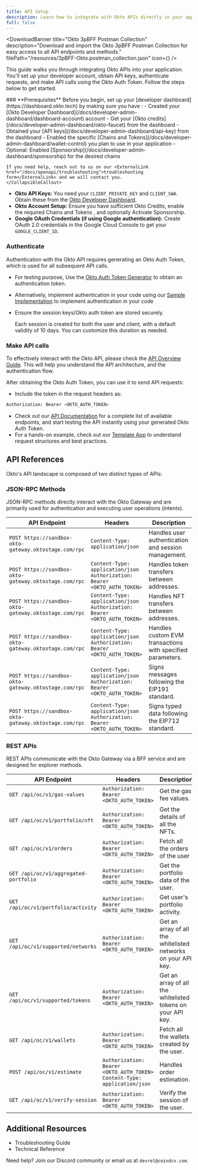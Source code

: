 ```yaml
---
title: API Setup
description: Learn how to integrate with Okto APIs directly in your applications.
full: false
---
```



<TemplateRepoBanner
  sdk="api-reference"
  title="API Reference Template Repository"
  description="Explore the Okto API Reference Template Repository for a comprehensive guide on integrating Okto APIs into your applications"
/>

<DownloadBanner
  title="Okto 3pBFF Postman Collection"
  description="Download and import the Okto 3pBFF Postman Collection for easy access to all API endpoints and methods."
  filePath="/resources/3pBFF-Okto.postman_collection.json"
  icon={<SiPostman />}
/>

This guide walks you through integrating Okto APIs into your application. You'll set up your developer account, obtain API keys, authenticate requests, and make API calls using the Okto Auth Token. Follow the steps below to get started.

<Steps>
  <Step>
  ### **Prerequisites**
  <CollapsibleCallout type="warning" title="Essential Setup Required">
    Before you begin, set up your [developer dashboard](https://dashboard.okto.tech) by making sure you have :
    - Created your [Okto Developer Dashboard](/docs/developer-admin-dashboard/dashboard-account) account
    - Get your [Okto credits](/docs/developer-admin-dashboard/okto-faucet) from the dashboard
    - Obtained your [API keys](/docs/developer-admin-dashboard/api-key) from the dashboard
    - Enabled the specific [Chains and Tokens](/docs/developer-admin-dashboard/wallet-control) you plan to use in your application
    - Optional: Enabled [Sponsorship](/docs/developer-admin-dashboard/sponsorship) for the desired chains

    If you need help, reach out to us on our <ExternalLink href="/docs/openapi/troubleshooting">troubleshooting form</ExternalLink> and we will contact you.
    </CollapsibleCallout>

- **Okto API Keys:** You need your `CLIENT_PRIVATE_KEY` and `CLIENT_SWA`. Obtain these from the [Okto Developer Dashboard](https://dashboard.okto.tech/login).
- **Okto Account Setup:** Ensure you have sufficient <ExternalLink href="https://dashboard.okto.tech/okto-credits">Okto Credits</ExternalLink>, enable the required <ExternalLink href="https://dashboard.okto.tech/wallet-controls">Chains and Tokens </ExternalLink>, and optionally <ExternalLink href="https://dashboard.okto.tech/paymaster">Activate Sponsorship</ExternalLink>.
- **Google OAuth Credentials (if using Google authentication):** Create OAuth 2.0 credentials in the <ExternalLink href="/docs/react-sdk/authenticate-users/google-oauth/google-console-setup">Google Cloud Console</ExternalLink> to get your `GOOGLE_CLIENT_ID`.

</Step>

<Step>

### **Authenticate**

Authentication with the Okto API requires generating an Okto Auth Token, which is used for all subsequent API calls.

- For testing purpose, Use the [Okto Auth Token Generator](/tools) to obtain an authentication token.
- Alternatively, implement authentication in your code using our [Sample Implementation](https://github.com/okto-hq/okto-sdkv2-ts-template/tree/main/src/api-template) to implement authentication in your code
- Ensure the session keys/Okto auth token are stored securely.

  <Callout title="Note" type="info">
    Each session is created for both the user and client, with a default
    validity of 10 days. You can customize this duration as needed.
  </Callout>

</Step>

<Step>

### **Make API calls**

To effectively interact with the Okto API, please check the [API Overview Guide](/docs/openapi). This will help you understand the API architecture, and the authentication flow.

After obtaining the Okto Auth Token, you can use it to send API requests:

- Include the token in the request headers as:

```bash
Authorization: Bearer <OKTO_AUTH_TOKEN>
```

- Check out our [API Documentation](/docs/openapi#explore-api) for a complete list of available endpoints, and start testing the API instantly using your generated Okto Auth Token.
- For a hands-on example, check out our [Template App](https://github.com/okto-hq/okto-sdkv2-ts-template/tree/main/src/api-template) to understand request structures and best practices.

</Step>
</Steps>

## API References

Okto's API landscape is composed of two distinct types of APIs:

### JSON-RPC Methods

JSON-RPC methods directly interact with the Okto Gateway and are primarily used for authentication and executing user operations (intents).

| **API Endpoint**                                                                                                                                     | **Headers**                                                                | **Description**                                            |
| ---------------------------------------------------------------------------------------------------------------------------------------------------- | -------------------------------------------------------------------------- | ---------------------------------------------------------- |
| <ExternalLink href="/docs/openapi/authenticate/google-oauth/loginUsingOktoAuth">`POST https://sandbox-okto-gateway.oktostage.com/rpc`</ExternalLink> | `Content-Type: application/json`                                           | Handles user authentication and session management.        |
| <ExternalLink href="/docs/openapi/tokenTransfer">`POST https://sandbox-okto-gateway.oktostage.com/rpc`</ExternalLink>                                | `Content-Type: application/json` `Authorization: Bearer <OKTO_AUTH_TOKEN>` | Handles token transfers between addresses.                 |
| <ExternalLink href="/docs/openapi/nftTransfer">`POST https://sandbox-okto-gateway.oktostage.com/rpc`</ExternalLink>                                  | `Content-Type: application/json` `Authorization: Bearer <OKTO_AUTH_TOKEN>` | Handles NFT transfers between addresses.                   |
| <ExternalLink href="/docs/openapi/evmRawTransaction">`POST https://sandbox-okto-gateway.oktostage.com/rpc`</ExternalLink>                            | `Content-Type: application/json` `Authorization: Bearer <OKTO_AUTH_TOKEN>` | Handles custom EVM transactions with specified parameters. |
| <ExternalLink href="/docs/openapi/signMessage">`POST https://sandbox-okto-gateway.oktostage.com/rpc`</ExternalLink>                                  | `Content-Type: application/json` `Authorization: Bearer <OKTO_AUTH_TOKEN>` | Signs messages following the EIP191 standard.              |
| <ExternalLink href="/docs/openapi/signTypedData">`POST https://sandbox-okto-gateway.oktostage.com/rpc`</ExternalLink>                                | `Content-Type: application/json` `Authorization: Bearer <OKTO_AUTH_TOKEN>` | Signs typed data following the EIP712 standard.            |

### REST APIs

REST APIs communicate with the Okto Gateway via a BFF service and are designed for explorer methods.

| **API Endpoint**                                                                                                      | **Headers**                                                                | **Description**                                               |
| --------------------------------------------------------------------------------------------------------------------- | -------------------------------------------------------------------------- | ------------------------------------------------------------- |
| <ExternalLink href="/docs/openapi/explorer/get-gas-fee-values">`GET /api/oc/v1/gas-values`</ExternalLink>             | `Authorization: Bearer <OKTO_AUTH_TOKEN>`                                  | Get the gas fee values.                                       |
| <ExternalLink href="/docs/openapi/explorer/get-nft-portfolio">`GET /api/oc/v1/portfolio/nft`</ExternalLink>           | `Authorization: Bearer <OKTO_AUTH_TOKEN>`                                  | Get the details of all the NFTs.                              |
| <ExternalLink href="/docs/openapi/explorer/get-order-history">`GET /api/oc/v1/orders`</ExternalLink>                  | `Authorization: Bearer <OKTO_AUTH_TOKEN>`                                  | Fetch all the orders of the user                              |
| <ExternalLink href="/docs/openapi/explorer/get-portfolio">`GET /api/oc/v1/aggregated-portfolio`</ExternalLink>        | `Authorization: Bearer <OKTO_AUTH_TOKEN>`                                  | Get the portfolio data of the user.                           |
| <ExternalLink href="/docs/openapi/explorer/get-portfolio-activity">`GET /api/oc/v1/portfolio/activity`</ExternalLink> | `Authorization: Bearer <OKTO_AUTH_TOKEN>`                                  | Get user's portfolio activity.                                |
| <ExternalLink href="/docs/openapi/explorer/get-supported-networks">`GET /api/oc/v1/supported/networks`</ExternalLink> | `Authorization: Bearer <OKTO_AUTH_TOKEN>`                                  | Get an array of all the whitelisted networks on your API key. |
| <ExternalLink href="/docs/openapi/explorer/get-supported-tokens">`GET /api/oc/v1/supported/tokens`</ExternalLink>     | `Authorization: Bearer <OKTO_AUTH_TOKEN>`                                  | Get an array of all the whitelisted tokens on your API key.   |
| <ExternalLink href="/docs/openapi/explorer/get-wallets">`GET /api/oc/v1/wallets`</ExternalLink>                       | `Authorization: Bearer <OKTO_AUTH_TOKEN>`                                  | Fetch all the wallets created by the user.                    |
| <ExternalLink href="/docs/openapi/explorer/order-estimate">`POST /api/oc/v1/estimate`</ExternalLink>                  | `Authorization: Bearer <OKTO_AUTH_TOKEN>` `Content-Type: application/json` | Handles order estimation.                                     |
| <ExternalLink href="/docs/openapi/explorer/user-session-verify">`GET /api/oc/v1/verify-session`</ExternalLink>        | `Authorization: Bearer <OKTO_AUTH_TOKEN>`                                  | Verify the session of the user.                               |

## Additional Resources

- <ExternalLink href="/docs/openapi/troubleshooting">
    Troubleshooting Guide
  </ExternalLink>
- <ExternalLink href="/docs/openapi/technical-reference">
    Technical Reference
  </ExternalLink>

Need help? Join our <ExternalLink href="https://discord.com/invite/okto-916349620383252511">Discord community</ExternalLink> or email us at `devrel@coindcx.com`.
